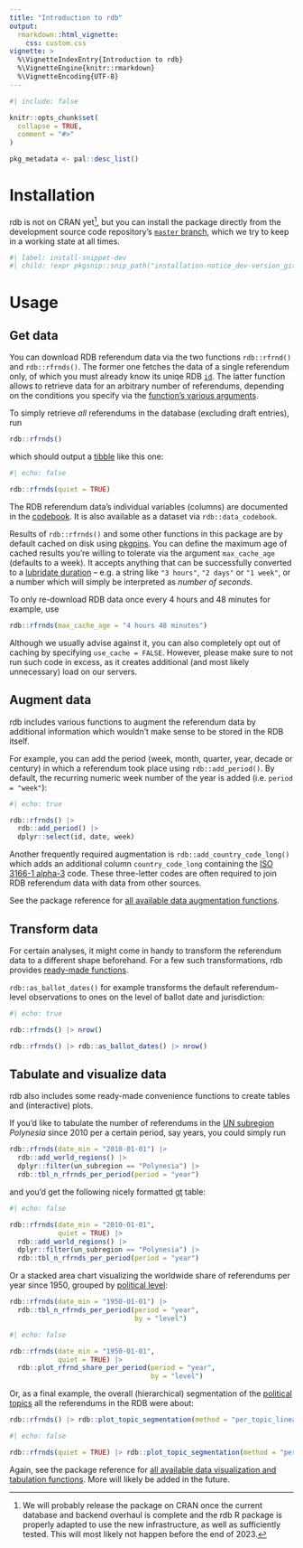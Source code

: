```yaml
---
title: "Introduction to rdb"
output:
  rmarkdown::html_vignette:
    css: custom.css
vignette: >
  %\VignetteIndexEntry{Introduction to rdb}
  %\VignetteEngine{knitr::rmarkdown}
  %\VignetteEncoding{UTF-8}
---
```


```r
#| include: false

knitr::opts_chunk$set(
  collapse = TRUE,
  comment = "#>"
)

pkg_metadata <- pal::desc_list()
```

# Installation

rdb is not on CRAN yet[^1], but you can install the package directly from the development source code repository's [`master`
branch](https://gitlab.com/zdaarau/rpkgs/rdb/-/tree/master), which we try to keep in a working state at all times.

```r
#| label: install-snippet-dev
#| child: !expr pkgsnip::snip_path("installation-notice_dev-version_gitlab.Rmd")
```

[^1]: We will probably release the package on CRAN once the current database and backend overhaul is complete and the rdb R package is properly adapted to use
    the new infrastructure, as well as sufficiently tested. This will most likely not happen before the end of 2023.

# Usage

## Get data

You can download RDB referendum data via the two functions `rdb::rfrnd()` and `rdb::rfrnds()`. The former one fetches the data of a single referendum only, of
which you must already know its uniqe RDB [`id`](https://rdb.rpkg.dev/articles/codebook.html#id). The latter function allows to retrieve data for an arbitrary
number of referendums, depending on the conditions you specify via the [function's various arguments](https://rdb.rpkg.dev/reference/rfrnds.html#arguments).

To simply retrieve *all* referendums in the database (excluding draft entries), run

``` r
rdb::rfrnds()
```

which should output a [tibble](https://tibble.tidyverse.org/) like this one:

```r
#| echo: false

rdb::rfrnds(quiet = TRUE)
```

The RDB referendum data's individual variables (columns) are documented in the [codebook](https://rdb.rpkg.dev/articles/codebook.html). It is also available as
a dataset via `rdb::data_codebook`.

Results of `rdb::rfrnds()` and some other functions in this package are by default cached on disk using [pkgpins](https://pkgpins.rpkg.dev/). You can define the
maximum age of cached results you're willing to tolerate via the argument `max_cache_age` (defaults to a week). It accepts anything that can be successfully
converted to a [lubridate duration](https://lubridate.tidyverse.org/reference/as.duration.html) -- e.g. a string like `"3 hours"`, `"2 days"` or `"1 week"`, or
a number which will simply be interpreted as *number of seconds*.

To only re-download RDB data once every 4 hours and 48 minutes for example, use

``` r
rdb::rfrnds(max_cache_age = "4 hours 48 minutes")
```

Although we usually advise against it, you can also completely opt out of caching by specifying `use_cache = FALSE`. However, please make sure to not run such
code in excess, as it creates additional (and most likely unnecessary) load on our servers.

## Augment data

rdb includes various functions to augment the referendum data by additional information which wouldn't make sense to be stored in the RDB itself.

For example, you can add the period (week, month, quarter, year, decade or century) in which a referendum took place using `rdb::add_period()`. By default, the
recurring numeric week number of the year is added (i.e. `period = "week"`):

```r
#| echo: true

rdb::rfrnds() |>
  rdb::add_period() |>
  dplyr::select(id, date, week)
```

Another frequently required augmentation is `rdb::add_country_code_long()` which adds an additional column `country_code_long` containing the [ISO 3166-1
alpha-3](https://en.wikipedia.org/wiki/ISO_3166-1_alpha-3) code. These three-letter codes are often required to join RDB referendum data with data from other
sources.

See the package reference for [all available data augmentation functions](https://rdb.rpkg.dev/reference/index.html#augmentation).

## Transform data

For certain analyses, it might come in handy to transform the referendum data to a different shape beforehand. For a few such transformations, rdb provides
[ready-made functions](https://rdb.rpkg.dev/reference/index.html#transformation).

`rdb::as_ballot_dates()` for example transforms the default referendum-level observations to ones on the level of ballot date and jurisdiction:

```r
#| echo: true

rdb::rfrnds() |> nrow()

rdb::rfrnds() |> rdb::as_ballot_dates() |> nrow()
```

## Tabulate and visualize data

rdb also includes some ready-made convenience functions to create tables and (interactive) plots.

If you'd like to tabulate the number of referendums in the [UN subregion](https://rdb.rpkg.dev/reference/add_world_regions.html) *Polynesia* since 2010 per a
certain period, say years, you could simply run

``` r
rdb::rfrnds(date_min = "2010-01-01") |>
  rdb::add_world_regions() |>
  dplyr::filter(un_subregion == "Polynesia") |>
  rdb::tbl_n_rfrnds_per_period(period = "year")
```

and you'd get the following nicely formatted [gt](https://gt.rstudio.com/) table:

```r
#| echo: false

rdb::rfrnds(date_min = "2010-01-01",
            quiet = TRUE) |>
  rdb::add_world_regions() |>
  dplyr::filter(un_subregion == "Polynesia") |>
  rdb::tbl_n_rfrnds_per_period(period = "year")
```

Or a stacked area chart visualizing the worldwide share of referendums per year since 1950, grouped by [political
level](https://rdb.rpkg.dev/dev/articles/codebook.html#level):

``` r
rdb::rfrnds(date_min = "1950-01-01") |>
  rdb::tbl_n_rfrnds_per_period(period = "year",
                               by = "level")
```

```r
#| echo: false

rdb::rfrnds(date_min = "1950-01-01",
            quiet = TRUE) |>
  rdb::plot_rfrnd_share_per_period(period = "year",
                                   by = "level")
```

Or, as a final example, the overall (hierarchical) segmentation of the [political topics](https://rdb.rpkg.dev/articles/codebook.html#topics) all the
referendums in the RDB were about:

``` r
rdb::rfrnds() |> rdb::plot_topic_segmentation(method = "per_topic_lineage")
```

```r
#| echo: false

rdb::rfrnds(quiet = TRUE) |> rdb::plot_topic_segmentation(method = "per_topic_lineage")
```

Again, see the package reference for [all available data visualization and tabulation functions](https://rdb.rpkg.dev/reference/index.html#visualization). More
will likely be added in the future.
